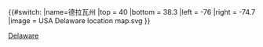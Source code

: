 {{#switch:{{{1}}}
|name=德拉瓦州
|top = 40
|bottom = 38.3
|left = -76
|right = -74.7
|image = USA Delaware location map.svg
}}<noinclude>{{Location map/Info}}
{{Documentation}}
[[Category:美國地理位置圖模板|Delaware]]

</noinclude>